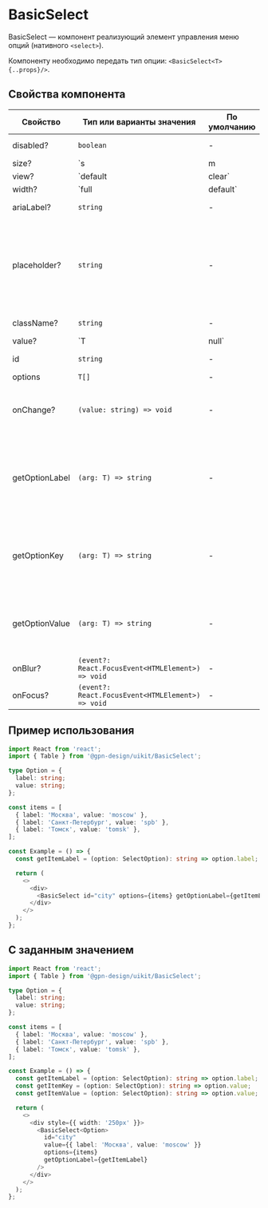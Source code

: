 
# BasicSelect

BasicSelect — компонент реализующий элемент управления меню опций (нативного `<select>`).

Компоненту необходимо передать тип опции: `<BasicSelect<T> {..props}/>`.

## Cвойства компонента

| Свойство       | Тип или варианты значения                         | По умолчанию | Описание                                                                                                 |
| -------------- | ------------------------------------------------- | ------------ | -------------------------------------------------------------------------------------------------------- |
| disabled?      | `boolean`                                         | -            | Активность компонента                                                                                    |
| size?          | `s | m | l`                                       | `m`          | Размер компонента                                                                                        |
| view?          | `default | clear`                                 | `default`    | Внешний вид компонента                                                                                   |
| width?         | `full | default`                                  | `default`    | Cвойство определяет какую ширину будет занимать компонент. `default` ширина согласно содержимому         |
| ariaLabel?     | `string`                                          | -            | `aria` атрибут для метки                                                                                 |
| placeholder?   | `string`                                          | -            | Placeholder — текст, который будет отображаться в качестве подсказки в поле значения, при его отсутствии |
| className?     | `string`                                          | -            | Дополнительный класс                                                                                     |
| value?         | `T | null`                                        | -            | Значение селекта, по умолчанию `null`.                                                                   |
| id             | `string`                                          | -            | Идентификатор селекта                                                                                    |
| options        | `T[]`                                             | -            | Опции                                                                                                    |
| onChange?      | `(value: string) => void`                         | -            | Обработчик события изменения значения компонента                                                         |
| getOptionLabel | `(arg: T) => string`                              | -            | Функция для получения текста опции, он будет отображаться в поле для выбранного значения                 |
| getOptionKey   | `(arg: T) => string`                              | -            | Функция для формирования `key` опции в списке опций выпадающего блока со списком                         |
| getOptionValue | `(arg: T) => string`                              | -            | Функция для формирования значения опции, которое будет возвращаться в форму                              |
| onBlur?        | `(event?: React.FocusEvent<HTMLElement>) => void` | -            | Обработчик события `blur`                                                                                |
| onFocus?       | `(event?: React.FocusEvent<HTMLElement>) => void` | -            | Обработчик события `focus`                                                                               |

## Пример использования

```ts
import React from 'react';
import { Table } from '@gpn-design/uikit/BasicSelect';

type Option = {
  label: string;
  value: string;
};

const items = [
  { label: 'Москва', value: 'moscow' },
  { label: 'Санкт-Петербург', value: 'spb' },
  { label: 'Томск', value: 'tomsk' },
];

const Example = () => {
  const getItemLabel = (option: SelectOption): string => option.label;

  return (
    <>
      <div>
        <BasicSelect id="city" options={items} getOptionLabel={getItemLabel} />
      </div>
    </>
  );
};
```

## С заданным значением

```ts
import React from 'react';
import { Table } from '@gpn-design/uikit/BasicSelect';

type Option = {
  label: string;
  value: string;
};

const items = [
  { label: 'Москва', value: 'moscow' },
  { label: 'Санкт-Петербург', value: 'spb' },
  { label: 'Томск', value: 'tomsk' },
];

const Example = () => {
  const getItemLabel = (option: SelectOption): string => option.label;
  const getItemKey = (option: SelectOption): string => option.value;
  const getItemValue = (option: SelectOption): string => option.value;

  return (
    <>
      <div style={{ width: '250px' }}>
        <BasicSelect<Option>
          id="city"
          value={{ label: 'Москва', value: 'moscow' }}
          options={items}
          getOptionLabel={getItemLabel}
        />
      </div>
    </>
  );
};
```
